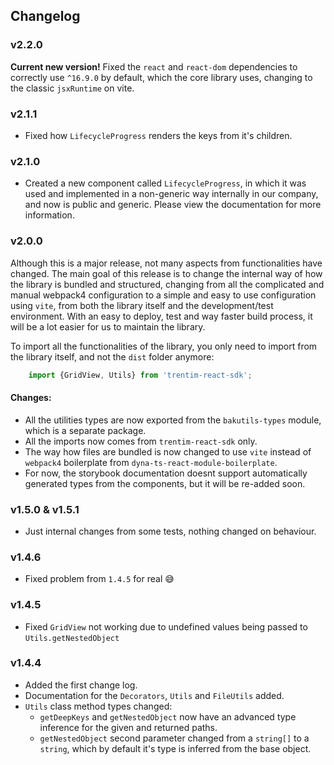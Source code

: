 
<Meta title="Changelog" />

## Changelog

### v2.2.0
**Current new version!**
Fixed the `react` and `react-dom` dependencies to correctly use `^16.9.0` by default, which the core library uses, changing to the classic `jsxRuntime` on vite.

### v2.1.1
- Fixed how `LifecycleProgress` renders the keys from it's children.

### v2.1.0
- Created a new component called `LifecycleProgress`, in which it was used and implemented in a non-generic way internally in our company, and now is public and generic.
Please view the documentation for more information.

### v2.0.0
Although this is a major release, not many aspects from functionalities have changed.
The main goal of this release is to change the internal way of how the library is bundled and structured, 
changing from all the complicated and manual webpack4 configuration to a simple and easy to use configuration using `vite`, from both the library itself and the development/test environment.
With an easy to deploy, test and way faster build process, it will be a lot easier for us to maintain the library.

To import all the functionalities of the library, you only need to import from the library itself, and not the `dist` folder anymore:
```ts
    import {GridView, Utils} from 'trentim-react-sdk';
```

#### Changes:
- All the utilities types are now exported from the `bakutils-types` module, which is a separate package.
- All the imports now comes from `trentim-react-sdk` only.
- The way how files are bundled is now changed to use `vite` instead of `webpack4` boilerplate from `dyna-ts-react-module-boilerplate`.
- For now, the storybook documentation doesnt support automatically generated types from the components, but it will be re-added soon.

### v1.5.0 & v1.5.1
- Just internal changes from some tests, nothing changed on behaviour.

### v1.4.6
- Fixed problem from `1.4.5` for real 😅

### v1.4.5

- Fixed `GridView` not working due to undefined values being passed to `Utils.getNestedObject`

### v1.4.4

- Added the first change log.
- Documentation for the `Decorators`, `Utils` and `FileUtils` added.
- `Utils` class method types changed:
    - `getDeepKeys` and `getNestedObject` now have an advanced type inference for the given and returned paths.
    - `getNestedObject` second parameter changed from a `string[]` to a `string`, which by default it's type is inferred from the base object.
